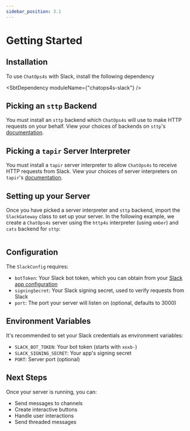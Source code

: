 ```yaml
---
sidebar_position: 3.1
---
```



# Getting Started

## Installation

To use `ChatOps4s` with Slack, install the following dependency

<SbtDependency moduleName={"chatops4s-slack"} />

## Picking an `sttp` Backend

You must install an `sttp` backend which `ChatOps4s` will use to make HTTP requests on your behalf. View your choices of backends on `sttp`'s [documentation](https://sttp.softwaremill.com/en/latest/backends/summary.html).

## Picking a `tapir` Server Interpreter

You must install a `tapir` server interpreter to allow `ChatOps4s` to receive HTTP requests from Slack. View your choices of server interpreters on `tapir`'s [documentation](https://tapir.softwaremill.com/en/latest/server/overview.html).

## Setting up your Server

Once you have picked a server interpreter and `sttp` backend, import the `SlackGateway` class to set up your server. In the following example, we create a `ChatOps4s` server using the `http4s` interpreter (using `ember`) and `cats` backend for `sttp`:

```scala file=./main/scala/slack/docs/GettingStarted.scala start=start_doc end=end_doc
```

## Configuration

The `SlackConfig` requires:

- `botToken`: Your Slack bot token, which you can obtain from your [Slack app configuration](https://api.slack.com/apps)
- `signingSecret`: Your Slack signing secret, used to verify requests from Slack
- `port`: The port your server will listen on (optional, defaults to 3000)

## Environment Variables

It's recommended to set your Slack credentials as environment variables:

- `SLACK_BOT_TOKEN`: Your bot token (starts with `xoxb-`)
- `SLACK_SIGNING_SECRET`: Your app's signing secret
- `PORT`: Server port (optional)

## Next Steps

Once your server is running, you can:
- Send messages to channels
- Create interactive buttons
- Handle user interactions
- Send threaded messages